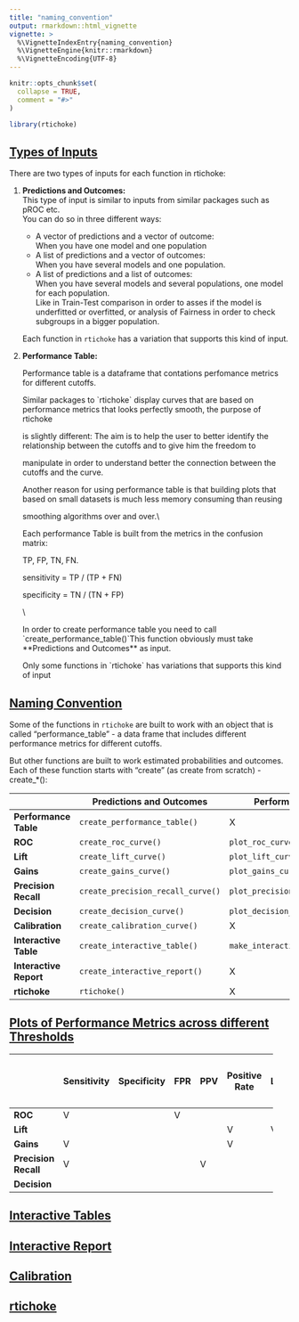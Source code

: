 ```yaml
---
title: "naming_convention"
output: rmarkdown::html_vignette
vignette: >
  %\VignetteIndexEntry{naming_convention}
  %\VignetteEngine{knitr::rmarkdown}
  %\VignetteEncoding{UTF-8}
---
```


```r
knitr::opts_chunk$set(
  collapse = TRUE,
  comment = "#>"
)
```

```r
library(rtichoke)
```

## [**Types of Inputs**]{.ul}

There are two types of inputs for each function in rtichoke:

1.  **Predictions and Outcomes:\
    **This type of input is similar to inputs from similar packages such as pROC etc.\
    You can do so in three different ways:

    -   A vector of predictions and a vector of outcome:\
        When you have one model and one population
    -   A list of predictions and a vector of outcomes:\
        When you have several models and one population.
    -   A list of predictions and a list of outcomes:\
        When you have several models and several populations, one model for each population.\
        Like in Train-Test comparison in order to asses if the model is underfitted or overfitted, or analysis of Fairness in order to check subgroups in a bigger population.\

    Each function in `rtichoke` has a variation that supports this kind of input.\

2.  **Performance Table:**

    Performance table is a dataframe that contations perfomance metrics for different cutoffs.

    Similar packages to \`rtichoke\` display curves that are based on performance metrics that looks perfectly smooth, the purpose of rtichoke

    is slightly different: The aim is to help the user to better identify the relationship between the cutoffs and to give him the freedom to

    manipulate in order to understand better the connection between the cutoffs and the curve.

    Another reason for using performance table is that building plots that based on small datasets is much less memory consuming than reusing

    smoothing algorithms over and over.\\

    Each performance Table is built from the metrics in the confusion matrix:

    TP, FP, TN, FN.

    sensitivity = TP / (TP + FN)

    specificity = TN / (TN + FP)

    \\

    In order to create performance table you need to call \`create_performance_table()\`This function obviously must take \*\*Predictions and Outcomes\*\* as input.

    Only some functions in \`rtichoke\` has variations that supports this kind of input

## [**Naming Convention**]{.ul}

Some of the functions in `rtichoke` are built to work with an object that is called "performance_table" - a data frame that includes different performance metrics for different cutoffs.

But other functions are built to work estimated probabilities and outcomes. Each of these function starts with "create" (as create from scratch) - create\_\*():

|                        | Predictions and Outcomes          | Performance Table               |
|------------------------|-----------------------------------|---------------------------------|
| **Performance Table**  | `create_performance_table()`      | X                               |
| **ROC**                | `create_roc_curve()`              | `plot_roc_curve()`              |
| **Lift**               | `create_lift_curve()`             | `plot_lift_curve()`             |
| **Gains**              | `create_gains_curve()`            | `plot_gains_curve()`            |
| **Precision Recall**   | `create_precision_recall_curve()` | `plot_precision_recall_curve()` |
| **Decision**           | `create_decision_curve()`         | `plot_decision_curve()`         |
| **Calibration**        | `create_calibration_curve()`      | X                               |
| **Interactive Table**  | `create_interactive_table()`      | `make_interactive()`            |
| **Interactive Report** | `create_interactive_report()`     | X                               |
| **rtichoke**           | `rtichoke()`                      | X                               |

## [**Plots of Performance Metrics across different Thresholds**]{.ul}

+----------------------+-------------+-------------+-----+-----+---------------+------+---------+-----------+
|                      | Sensitivity | Specificity | FPR | PPV | Positive Rate | LIFT | Net     | Threshold |
|                      |             |             |     |     |               |      |         |           |
|                      |             |             |     |     |               |      | Benifit |           |
+======================+=============+=============+=====+=====+===============+======+=========+===========+
| **ROC**              | V           |             | V   |     |               |      |         |           |
+----------------------+-------------+-------------+-----+-----+---------------+------+---------+-----------+
| **Lift**             |             |             |     |     | V             | V    |         |           |
+----------------------+-------------+-------------+-----+-----+---------------+------+---------+-----------+
| **Gains**            | V           |             |     |     | V             |      |         |           |
+----------------------+-------------+-------------+-----+-----+---------------+------+---------+-----------+
| **Precision Recall** | V           |             |     | V   |               |      |         |           |
+----------------------+-------------+-------------+-----+-----+---------------+------+---------+-----------+
| **Decision**         |             |             |     |     |               |      | V       | V         |
+----------------------+-------------+-------------+-----+-----+---------------+------+---------+-----------+

## [**Interactive Tables**]{.ul}

## [**Interactive Report**]{.ul}

## [**Calibration**]{.ul}

## [**rtichoke**]{.ul}
